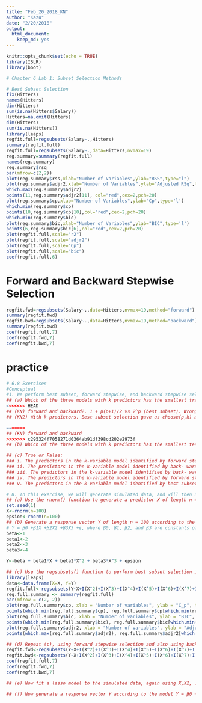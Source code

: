 ```yaml
---
title: "Feb_20_2018_KN"
author: "Kazu"
date: "2/20/2018"
output: 
  html_document: 
    keep_md: yes
---
```


```r
knitr::opts_chunk$set(echo = TRUE)
library(ISLR)
library(boot)
```

```r
# Chapter 6 Lab 1: Subset Selection Methods

# Best Subset Selection
fix(Hitters)
names(Hitters)
dim(Hitters)
sum(is.na(Hitters$Salary))
Hitters=na.omit(Hitters)
dim(Hitters)
sum(is.na(Hitters))
library(leaps)
regfit.full=regsubsets(Salary~.,Hitters)
summary(regfit.full)
regfit.full=regsubsets(Salary~.,data=Hitters,nvmax=19)
reg.summary=summary(regfit.full)
names(reg.summary)
reg.summary$rsq
par(mfrow=c(2,2))
plot(reg.summary$rss,xlab="Number of Variables",ylab="RSS",type="l")
plot(reg.summary$adjr2,xlab="Number of Variables",ylab="Adjusted RSq",type="l")
which.max(reg.summary$adjr2)
points(11,reg.summary$adjr2[11], col="red",cex=2,pch=20)
plot(reg.summary$cp,xlab="Number of Variables",ylab="Cp",type='l')
which.min(reg.summary$cp)
points(10,reg.summary$cp[10],col="red",cex=2,pch=20)
which.min(reg.summary$bic)
plot(reg.summary$bic,xlab="Number of Variables",ylab="BIC",type='l')
points(6,reg.summary$bic[6],col="red",cex=2,pch=20)
plot(regfit.full,scale="r2")
plot(regfit.full,scale="adjr2")
plot(regfit.full,scale="Cp")
plot(regfit.full,scale="bic")
coef(regfit.full,6)
```
# Forward and Backward Stepwise Selection
```r
regfit.fwd=regsubsets(Salary~.,data=Hitters,nvmax=19,method="forward")
summary(regfit.fwd)
regfit.bwd=regsubsets(Salary~.,data=Hitters,nvmax=19,method="backward")
summary(regfit.bwd)
coef(regfit.full,7)
coef(regfit.fwd,7)
coef(regfit.bwd,7)


```
# practice
```r
# 6.8 Exercises
#Conceptual
#1. We perform best subset, forward stepwise, and backward stepwise selection on a single data set. For each approach, we obtain p + 1 models, containing 0, 1, 2, . . . , p predictors. Explain your answers:
## (a) Which of the three models with k predictors has the smallest training RSS?
<<<<<<< HEAD
## (KN) forward and backward?. 1 + p(p+1)/2 vs 2^p (best subset). Wrong logic.
## (KN2) With k predictors. Best subset selection gave us choose(p,k) models. Forward stepwise gave us p-k models. which is smaller? 

=======
## (KN) forward and backward
>>>>>>> c295324f7058271d0364ab91df398cd202e2973f
## (b) Which of the three models with k predictors has the smallest test RSS?

## (c) True or False:
### i. The predictors in the k-variable model identified by forward stepwise are a subset of the predictors in the (k+1)-variable model identified by forward stepwise selection.
### ii. The predictors in the k-variable model identified by back- ward stepwise are a subset of the predictors in the (k + 1)- variable model identified by backward stepwise selection.
### iii. The predictors in the k-variable model identified by back- ward stepwise are a subset of the predictors in the (k + 1)- variable model identified by forward stepwise selection.
### iv. The predictors in the k-variable model identified by forward stepwise are a subset of the predictors in the (k+1)-variable model identified by backward stepwise selection.
### v. The predictors in the k-variable model identified by best subset are a subset of the predictors in the (k + 1)-variable model identified by best subset selection.
```

```r
# 8. In this exercise, we will generate simulated data, and will then use this data to perform best subset selection.
## (a) Use the rnorm() function to generate a predictor X of length n = 100, as well as a noise vector ε of length n = 100.
set.seed(1)
X<-rnorm(n=100)
epsion<-rnorm(n=100)
## (b) Generate a response vector Y of length n = 100 according to the model
# Y = β0 +β1X +β2X2 +β3X3 +ε, where β0, β1, β2, and β3 are constants of your choice.
beta<-1
beta1<-2
beta2<-3
beta3<-4

Y<-beta + beta1*X + beta2*X^2 + beta3*X^3 + epsion

## (c) Use the regsubsets() function to perform best subset selection in order to choose the best model containing the predictors X, X2, . . . , X10. What is the best model obtained according to Cp, BIC, and adjusted R2? Show some plots to provide evidence for your answer, and report the coefficients of the best model ob- tained. Note you will need to use the data.frame() function to create a single data set containing both X and Y . 2b setting.
library(leaps)
data<-data.frame(X=X, Y=Y)
regfit.full<-regsubsets(Y~X+I(X^2)+I(X^3)+I(X^4)+I(X^5)+I(X^6)+I(X^7)+I(X^8)+I(X^9)+I(X^10), data=data,nvmax=10)
reg.full.summary <- summary(regfit.full)
par(mfrow = c(2, 2))
plot(reg.full.summary$cp, xlab = "Number of variables", ylab = "C_p", type = "l")
points(which.min(reg.full.summary$cp), reg.full.summary$cp[which.min(reg.full.summary$cp)], col = "red", cex = 2, pch = 20)
plot(reg.full.summary$bic, xlab = "Number of variables", ylab = "BIC", type = "l")
points(which.min(reg.full.summary$bic), reg.full.summary$bic[which.min(reg.full.summary$bic)], col = "red", cex = 2, pch = 20)
plot(reg.full.summary$adjr2, xlab = "Number of variables", ylab = "Adjusted R^2", type = "l")
points(which.max(reg.full.summary$adjr2), reg.full.summary$adjr2[which.max(reg.full.summary$adjr2)], col = "red", cex = 2, pch = 20)

## (d) Repeat (c), using forward stepwise selection and also using back- wards stepwise selection. How does your answer compare to the results in (c)?
regfit.fwd<-regsubsets(Y~X+I(X^2)+I(X^3)+I(X^4)+I(X^5)+I(X^6)+I(X^7)+I(X^8)+I(X^9)+I(X^10), data=data,nvmax=10,method="forward")
regfit.bwd<-regsubsets(Y~X+I(X^2)+I(X^3)+I(X^4)+I(X^5)+I(X^6)+I(X^7)+I(X^8)+I(X^9)+I(X^10), data=data,nvmax=10,method="backward")
coef(regfit.full,7)
coef(regfit.fwd,7)
coef(regfit.bwd,7)

## (e) Now fit a lasso model to the simulated data, again using X,X2, . . . , X 10 as predictors. Use cross-validation to select the optimal value of λ. Create plots of the cross-validation error as a function of λ. Report the resulting coefficient estimates, and discuss the results obtained.

## (f) Now generate a response vector Y according to the model Y = β0 + β7X7 + ε,and perform best subset selection and the lasso. Discuss the results obtained

```